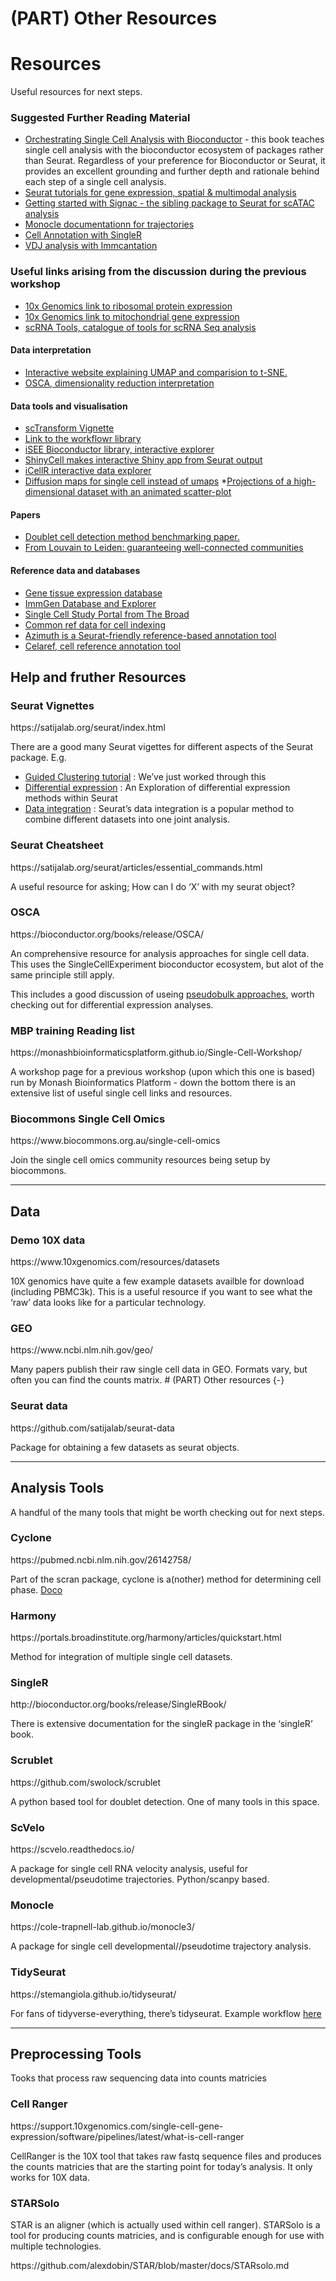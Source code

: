 # (PART) Other Resources {-} 

# Resources

Useful resources for next steps.


### Suggested Further Reading Material

* [Orchestrating Single Cell Analysis with Bioconductor](https://bioconductor.org/books/release/OSCA/) - this book teaches single cell analysis with the bioconductor ecosystem of packages rather than Seurat. Regardless of your preference for Bioconductor or Seurat, it provides an excellent grounding and further depth and rationale behind each step of a single cell analysis.
* [Seurat tutorials for gene expression, spatial & multimodal analysis](https://satijalab.org/seurat/articles/get_started.html)
* [Getting started with Signac - the sibling package to Seurat for scATAC analysis](https://satijalab.org/signac/articles/overview.html)
* [Monocle documentationn for trajectories](https://cole-trapnell-lab.github.io/monocle3/docs/trajectories/)
* [Cell Annotation with SingleR](http://bioconductor.org/books/devel/SingleRBook/)
* [VDJ analysis with Immcantation](https://immcantation.readthedocs.io/en/stable/)

### Useful links arising from the discussion during the previous workshop
*	[10x Genomics link to ribosomal protein expression](https://kb.10xgenomics.com/hc/en-us/articles/218169723-What-fraction-of-reads-map-to-ribosomal-proteins-)
*	[10x Genomics link to mitochondrial gene expression](https://kb.10xgenomics.com/hc/en-us/articles/360001086611-Why-do-I-see-a-high-level-of-mitochondrial-gene-expression-)
*   [scRNA Tools, catalogue of tools for scRNA Seq analysis](https://www.scrna-tools.org/)

#### Data interpretation
*	[Interactive website explaining UMAP and comparision to t-SNE.](https://pair-code.github.io/understanding-umap/)
*	[OSCA, dimensionality reduction interpretation](http://bioconductor.org/books/3.14/OSCA.basic/dimensionality-reduction.html#visualization-interpretation)

#### Data tools and visualisation 
*	[scTransform Vignette](https://satijalab.org/seurat/articles/sctransform_vignette.html)
*	[Link to the workflowr library](https://github.com/jdblischak/workflowr)
*	[iSEE Bioconductor library, interactive explorer](https://bioconductor.org/packages/release/bioc/html/iSEE.html)
*	[ShinyCell makes interactive Shiny app from Seurat output](https://github.com/SGDDNB/ShinyCell)
*	[iCellR interactive data explorer](https://github.com/rezakj/iCellR)
*	[Diffusion maps for single cell instead of umaps](https://www.helmholtz-munich.de/icb/research/groups/marr-lab/software/destiny/index.html)
*[Projections of a high-dimensional dataset with an animated scatter-plot](https://logarithmic.net/langevitour/)

#### Papers
*   [Doublet cell detection method benchmarking paper.](https://www.cell.com/cell-systems/fulltext/S2405-4712(20)30459-2)
*	[From Louvain to Leiden: guaranteeing well-connected communities](https://www.nature.com/articles/s41598-019-41695-z)

#### Reference data and databases
*	[Gene tissue expression database](https://gtexportal.org/home/)
*	[ImmGen Database and Explorer](https://www.immgen.org/Databrowser19/DatabrowserPage.html)
*	[Single Cell Study Portal from The Broad](https://singlecell.broadinstitute.org/single_cell)
*	[Common ref data for cell indexing](http://bioconductor.org/packages/release/data/experiment/vignettes/celldex/inst/doc/userguide.html#2_General-purpose_references)
*	[Azimuth is a Seurat-friendly reference-based annotation tool](https://azimuth.hubmapconsortium.org/references/#Human%20-%20PBMC)
*	[Celaref, cell reference annotation tool](https://www.bioconductor.org/packages/release/bioc/html/celaref.html)



<!-- There's alot more we could add here!, Cell type, python AnnData information, Galaxy informatio, trajectory inference inof ...-->

## Help and fruther Resources

### Seurat Vignettes {-}

https://satijalab.org/seurat/index.html
 
There are a good many Seurat vigettes for different aspects of the Seurat package. E.g. 

* [Guided Clustering tutorial](https://satijalab.org/seurat/articles/pbmc3k_tutorial.html) : We've just worked through this
* [Differential expression](https://satijalab.org/seurat/archive/v3.1/de_vignette.html) : An Exploration of differential expression methods within Seurat
* [Data integration](https://satijalab.org/seurat/articles/integration_introduction.html) : Seurat's data integration is a popular method to combine different datasets into one joint analysis.



### Seurat Cheatsheet {-}

https://satijalab.org/seurat/articles/essential_commands.html

A useful resource for asking; How can I do 'X' with my seurat object?


### OSCA {-}

https://bioconductor.org/books/release/OSCA/

An comprehensive resource for analysis approaches for single cell data. 
This uses the SingleCellExperiment bioconductor ecosystem, but alot of the same principle still apply. 

This includes a good discussion of useing [pseudobulk approaches](http://bioconductor.org/books/3.15/OSCA.multisample/multi-sample-comparisons.html#creating-pseudo-bulk-samples), worth checking out for  differential expression analyses.


### MBP training Reading list {-}

https://monashbioinformaticsplatform.github.io/Single-Cell-Workshop/

A workshop page for a previous workshop (upon which this one is based) run by Monash Bioinformatics Platform  - down the bottom there
is an extensive list of useful single cell links and resources.


### Biocommons Single Cell Omics {-}

https://www.biocommons.org.au/single-cell-omics

Join the single cell omics community resources being setup by biocommons. 


----------------


## Data

### Demo 10X data {-}

https://www.10xgenomics.com/resources/datasets

10X genomics have quite a few example datasets availble for download (including PBMC3k). 
This is a useful resource if you want to see what the 'raw' data looks like for a particular technology.



### GEO {-}

https://www.ncbi.nlm.nih.gov/geo/

Many papers publish their raw single cell data in GEO. Formats vary, but often you can find the counts matrix.
# (PART) Other resources {-}


### Seurat data {-}

https://github.com/satijalab/seurat-data

Package for obtaining a few datasets as seurat objects.



<!-- ### scRNAseq {-} -->
<!-- https://bioconductor.org/packages/release/data/experiment/html/scRNAseq.html -->
<!-- Preloaded sce data. -->



----------------


## Analysis Tools 

A handful of the many tools that might be worth checking out for next steps.

### Cyclone {-}

https://pubmed.ncbi.nlm.nih.gov/26142758/

Part of the scran package, cyclone is a(nother) method for determining cell phase.
[Doco](https://rdrr.io/bioc/scran/man/cyclone.html)


### Harmony {-}

https://portals.broadinstitute.org/harmony/articles/quickstart.html

Method for integration of multiple single cell datasets.


### SingleR {-}

http://bioconductor.org/books/release/SingleRBook/

There is extensive documentation for the singleR package in the 'singleR' book.

### Scrublet {-}

https://github.com/swolock/scrublet

A python based tool for doublet detection. One of many tools in this space.

### ScVelo {-}

https://scvelo.readthedocs.io/

A package for single cell RNA velocity analysis, useful for developmental/pseudotime trajectories. Python/scanpy based.


### Monocle {-}

https://cole-trapnell-lab.github.io/monocle3/

A package for single cell developmental//pseudotime trajectory analysis.



### TidySeurat {-}

https://stemangiola.github.io/tidyseurat/

For fans of tidyverse-everything, there's tidyseurat. Example workflow [here](https://tidytranscriptomics-workshops.github.io/bioc2022_tidytranscriptomics/articles/tidytranscriptomics_case_study.html)


----------------

## Preprocessing Tools

Tooks that process raw sequencing data into counts matricies

### Cell Ranger {-}

https://support.10xgenomics.com/single-cell-gene-expression/software/pipelines/latest/what-is-cell-ranger

CellRanger is the 10X tool that takes raw fastq sequence files and produces the counts matricies that are the starting point for today's analysis. It only works for 10X data.


### STARSolo {-}

STAR is an aligner (which is actually used within cell ranger). STARSolo is a tool for producing counts matricies, and is configurable enough for use with multiple technologies.

https://github.com/alexdobin/STAR/blob/master/docs/STARsolo.md






<!-- tidyverse -->

<!-- singleR -->
<!-- celldex -->
<!-- library(SingleCellExperiment) -->
<!-- library(SingleR) -->
<!-- library(celldex) -->

<!-- For monocle: (not done.) -->
<!-- remotes::install_github('satijalab/seurat-wrappers') -->
<!-- onfigure: error: gdal-config not found or not executable. -->
<!-- remotes::install_github('rspatial/terra') -->
<!-- devtools::install_github('cole-trapnell-lab/monocle3') -->

